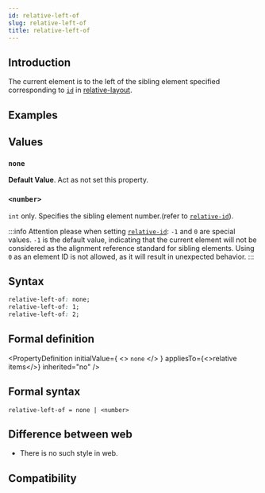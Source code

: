 ```yaml
---
id: relative-left-of
slug: relative-left-of
title: relative-left-of
---
```


## Introduction

The current element is to the left of the sibling element specified corresponding to [`id`](./relative-id.mdx) in [relative-layout](/guide/ui/layout/relative-layout.mdx).

## Examples


<Go
  example="css-api"
  defaultFile="src/relative-left-of/App.tsx"
  img="https://lf-lynx.tiktok-cdns.com/obj/lynx-artifacts-oss-sg/lynx-website/assets/doc/css/relative-left-of.png"
  defaultEntryFile="dist/relative-left-of.lynx.bundle"
  entry="src/relative-left-of"
/>

## Values

### `none`

**Default Value**. Act as not set this property.

### `<number>`

`int` only. Specifies the sibling element number.(refer to [`relative-id`](./relative-id.mdx)).

:::info
Attention please when setting [`relative-id`](./relative-id.mdx): `-1` and `0` are special values. `-1` is the default value, indicating that the current element will not be considered as the alignment reference standard for sibling elements. Using `0` as an element ID is not allowed, as it will result in unexpected behavior.
:::

## Syntax

```css
relative-left-of: none;
relative-left-of: 1;
relative-left-of: 2;
```

## Formal definition


<PropertyDefinition
  initialValue={
    <>
      <code>none</code>
    </>
  }
  appliesTo={<>relative items</>}
  inherited="no"
/>

## Formal syntax

```
relative-left-of = none | <number>
```

## Difference between web

- There is no such style in web.

## Compatibility


<LegacyCompatTable metadata="css/properties/relative-left-of" />
